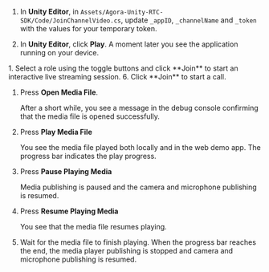 <PlatformWrapper platform="unity">
        
1. In **Unity Editor**, in `Assets/Agora-Unity-RTC-SDK/Code/JoinChannelVideo.cs`, update `_appID`, `_channelName` and `_token` with the values for your temporary token.

1. In **Unity Editor**, click **Play**. A moment later you see the application running on your device.

<ProductWrapper product="interactive-live-streaming">
1. Select a role using the toggle buttons and click **Join** to start an interactive live streaming session.
</ProductWrapper>

<ProductWrapper product="video-calling">
6. Click **Join** to start a call.
</ProductWrapper>

1.  Press **Open Media File**.

    After a short while, you see a message in the debug console confirming that the media file is opened successfully.

1.  Press **Play Media File**

    You see the media file played both locally and in the web demo app. The progress bar indicates the play progress.

1.  Press **Pause Playing Media**

    Media publishing is paused and the camera and microphone publishing is resumed.

1.  Press **Resume Playing Media**

    You see that the media file resumes playing.

1.  Wait for the media file to finish playing. When the progress bar reaches the end, the media player publishing is stopped and camera and microphone publishing is resumed.
</PlatformWrapper>
